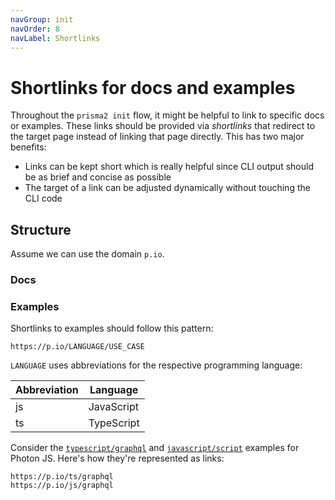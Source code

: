 ```yaml
---
navGroup: init
navOrder: 8
navLabel: Shortlinks
---
```


# Shortlinks for docs and examples

Throughout the `prisma2 init` flow, it might be helpful to link to specific docs or examples. These links should be provided via _shortlinks_ that redirect to the target page instead of linking that page directly. This has two major benefits:

- Links can be kept short which is really helpful since CLI output should be as brief and concise as possible
- The target of a link can be adjusted dynamically without touching the CLI code

## Structure

Assume we can use the domain `p.io`.

### Docs

### Examples

Shortlinks to examples should follow this pattern:

```
https://p.io/LANGUAGE/USE_CASE
```

`LANGUAGE` uses abbreviations for the respective programming language:

| Abbreviation | Language |
| --- | --- |
| js | JavaScript |
| ts | TypeScript |

Consider the [`typescript/graphql`](https://github.com/prisma/prisma-examples/tree/prisma2/typescript/graphql) and [`javascript/script`](https://github.com/prisma/prisma-examples/tree/prisma2/javascript/script) examples for Photon JS. Here's how they're represented as links:

```
https://p.io/ts/graphql
https://p.io/js/graphql
```